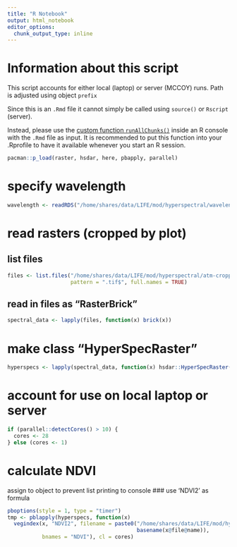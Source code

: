 ```yaml
---
title: "R Notebook"
output: html_notebook
editor_options: 
  chunk_output_type: inline
---
```


# Information about this script

This script accounts for either local (laptop) or server (MCCOY) runs. Path is adjusted using object `prefix`

Since this is an `.Rmd` file it cannot simply be called using `source()` or `Rscript` (server). 

Instead, please use the [custom function `runAllChunks()`](http://stackoverflow.com/a/24754637/4185785) inside an R console with the `.Rmd` file as input. 
It is recommended to put this function into your .Rprofile to have it available whenever you start an R session.

```r
pacman::p_load(raster, hsdar, here, pbapply, parallel)
```

# specify wavelength 

```r
wavelength <- readRDS("/home/shares/data/LIFE/mod/hyperspectral/wavelength.Rds")
```

# read rasters (cropped by plot) 

## list files

```r
files <- list.files("/home/shares/data/LIFE/mod/hyperspectral/atm-cropped", 
                    pattern = ".tif$", full.names = TRUE)
```

## read in files as "RasterBrick"

```r
spectral_data <- lapply(files, function(x) brick(x))
```

# make class "HyperSpecRaster"
```r
hyperspecs <- lapply(spectral_data, function(x) hsdar::HyperSpecRaster(x, wavelength))
```

# account for use on local laptop or server
```r
if (parallel::detectCores() > 10) {
  cores <- 28
} else (cores <- 1)
```

# calculate NDVI

assign to object to prevent list printing to console ### use 'NDVI2' as formula 
```r
pboptions(style = 1, type = "timer")
tmp <- pblapply(hyperspecs, function(x) 
  vegindex(x, "NDVI2", filename = paste0("/home/shares/data/LIFE/mod/hyperspectral/ndvi/", "ndvi2-",
                                         basename(x@file@name)),
           bnames = "NDVI"), cl = cores)
```



